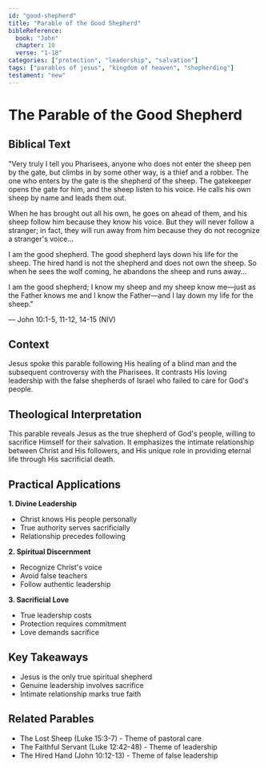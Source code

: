 ```yaml
---
id: "good-shepherd"
title: "Parable of the Good Shepherd"
bibleReference:
  book: "John"
  chapter: 10
  verse: "1-18"
categories: ["protection", "leadership", "salvation"]
tags: ["parables of jesus", "kingdom of heaven", "shepherding"]
testament: "new"
---
```


# The Parable of the Good Shepherd

## Biblical Text

"Very truly I tell you Pharisees, anyone who does not enter the sheep pen by the gate, but climbs in by some other way, is a thief and a robber. The one who enters by the gate is the shepherd of the sheep. The gatekeeper opens the gate for him, and the sheep listen to his voice. He calls his own sheep by name and leads them out.

When he has brought out all his own, he goes on ahead of them, and his sheep follow him because they know his voice. But they will never follow a stranger; in fact, they will run away from him because they do not recognize a stranger's voice...

I am the good shepherd. The good shepherd lays down his life for the sheep. The hired hand is not the shepherd and does not own the sheep. So when he sees the wolf coming, he abandons the sheep and runs away...

I am the good shepherd; I know my sheep and my sheep know me—just as the Father knows me and I know the Father—and I lay down my life for the sheep."

— John 10:1-5, 11-12, 14-15 (NIV)

## Context

Jesus spoke this parable following His healing of a blind man and the subsequent controversy with the Pharisees. It contrasts His loving leadership with the false shepherds of Israel who failed to care for God's people.

## Theological Interpretation

This parable reveals Jesus as the true shepherd of God's people, willing to sacrifice Himself for their salvation. It emphasizes the intimate relationship between Christ and His followers, and His unique role in providing eternal life through His sacrificial death.

## Practical Applications

**1. Divine Leadership**
- Christ knows His people personally
- True authority serves sacrificially
- Relationship precedes following

**2. Spiritual Discernment**
- Recognize Christ's voice
- Avoid false teachers
- Follow authentic leadership

**3. Sacrificial Love**
- True leadership costs
- Protection requires commitment
- Love demands sacrifice

## Key Takeaways

- Jesus is the only true spiritual shepherd
- Genuine leadership involves sacrifice
- Intimate relationship marks true faith

## Related Parables

- The Lost Sheep (Luke 15:3-7) - Theme of pastoral care
- The Faithful Servant (Luke 12:42-48) - Theme of leadership
- The Hired Hand (John 10:12-13) - Theme of false leadership 